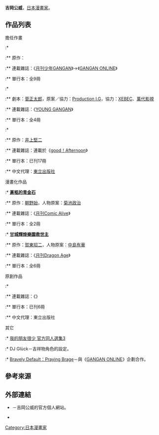 {{multiple issues|
{{Notability Unreferenced|time=2016-08-01T07:19:11+00:00}}
{{Primarysources|time=2016-08-01T07:19:11+00:00}}
}}
{{Infobox 漫畫家
| 姓名               = 吉岡公威
| 職業               = 
| 圖像               = 
| 圖像大小           = 
| 圖像說明           = 
| 本名               = 
| 日語原文           = 
| 英文名             = 
| 假名               = 
| 羅馬字             = 
| 性別               =
| 國籍               = {{JPN}}
| 出生日期           = 1月29日
| 出生地點           = 
| 逝世日期           = 
| 逝世地點           = 
| 活躍時期           = 2008年－
| 類型               = 
| 出道作品           = 
| 代表作品           = 《[[GRAND_BLUE碧藍之海|GRAND BLUE碧藍之海]]》
| 獎項               = 
| 簽名               = 
| 官方網站           = {{lang|ja|[http://rakudanokobu.info/ らくだのこぶ]}} {{ja icon}}
| 附註               = 
}}
{{japanese|japanese=吉岡 公威|kana=よしおか きみたけ|romaji=Yoshioka Kimitake}}
'''吉岡公威'''{{BD||1月29日<ref>{{cite web|url=http://rakudanokobu.info/|script-title=ja:【Profile】らくだのこぶ|work=吉岡公威的官方個人網站|accessdate=2020-05-08|language=ja|archive-date=2020-11-01|archive-url=https://web.archive.org/web/20201101020628/http://rakudanokobu.info/|dead-url=no}}</ref>||}}，[[日本|日本]][[漫畫家|漫畫家]]。

== 作品列表 ==
; 擔任作畫
:* {{nihongo|'''{{link-ja|魔法拼圖 Zerokreuz|マテリアル・パズル ゼロクロイツ}}'''|マテリアル·パズル ゼロクロイツ}}
:** 原作：{{link-ja|土塚理弘|土塚理弘}}
:** 連載雜誌：《[[月刊少年GANGAN|月刊少年GANGAN]]》→《[[GANGAN_ONLINE|GANGAN ONLINE]]》
:** 單行本：全9冊

:* {{nihongo|'''[[輪迴的拉格朗日|輪廻的拉格朗日 ～曉月的紀念～]]'''|輪廻のラグランジェ ～暁月のメモリア～}}
:** 劇本：[[菅正太郎|菅正太郎]]，原案／協力：[[Production_I.G|Production I.G]]，協力：[[XEBEC|XEBEC]]、[[萬代影視|萬代影視]]
:** 連載雜誌：《[[YOUNG_GANGAN|YOUNG GANGAN]]》
:** 單行本：全4冊

:* {{nihongo|'''[[GRAND_BLUE碧藍之海|GRAND BLUE碧藍之海]]'''|ぐらんぶる}}
:** 原作：[[井上堅二|井上堅二]]
:** 連載雜誌：連載於《[[good！Afternoon|good！Afternoon]]》
:** 單行本：已刊17冊
:** 中文代理：[[東立出版社|東立出版社]]

; 漫畫化作品
:* '''[[蒼柩的青金石|蒼柩的青金石]]'''
:** 原作：[[朝野始|朝野始]]，人物原案：[[菊池政治|菊池政治]]
:** 連載雜誌：《[[月刊Comic_Alive|月刊Comic Alive]]》
:** 單行本：全2冊

:* '''[[甘城輝煌樂園救世主|甘城輝煌樂園救世主]]'''
:** 原作：[[賀東招二|賀東招二]]，人物原案：[[中島有華|中島有華]]
:** 連載雜誌：《[[月刊Dragon_Age|月刊Dragon Age]]》
:** 單行本：全6冊

; 原創作品
:* {{nihongo|'''[[妙廟美少女|妙廟美少女]]'''|てんぷる}}
:** 連載雜誌：《{{link-ja|Comic DAYS|コミックDAYS}}》
:** 單行本：已刊6冊
:** 中文代理：東立出版社

; 其它
:* [[我的朋友很少|我的朋友很少 官方同人選集3]]
:* {{lang|ja|アニソン}}DJ{{lang|ja|バー}} Glück－吉祥物角色的設定。
:* [[勇氣默示錄|Bravely Default：Praying Brage]]－與《[[GANGAN_ONLINE|GANGAN ONLINE]]》企劃合作。

== 參考來源 ==
{{reflist}}

== 外部連結 ==
* {{lang|ja|[http://rakudanokobu.info/ らくだのこぶ]}} {{ja icon}}－吉岡公威的官方個人網站。
* {{Twitter|kimitake_y}} {{ja icon}}

{{Normdaten}}
{{DEFAULTSORT:Yoshioka Kimitake}}
[[Category:日本漫畫家|Category:日本漫畫家]]